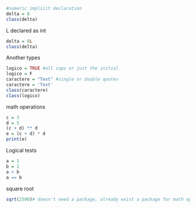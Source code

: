 ```{r}
#numeric implicit declaration
delta = 8
class(delta)
```
L declared as int
```{r}
delta = 8L
class(delta)
```
Another types
```{r}
logico = TRUE #all caps or just the initial
logico = F
caractere = "Text" #single or double quotes
caractere = 'Text'
class(caractere)
class(logico)
```
math operations
```{r}
c = 3
d = 5
(c + d) ** d
e = (c + d) * d
print(e)
```
Logical tests
```{r}
a = 1
b = 2
a < b
a == b

```
square root
```{r}
sqrt(2500)# doesn't need a package, already exist a package for math operations
```
